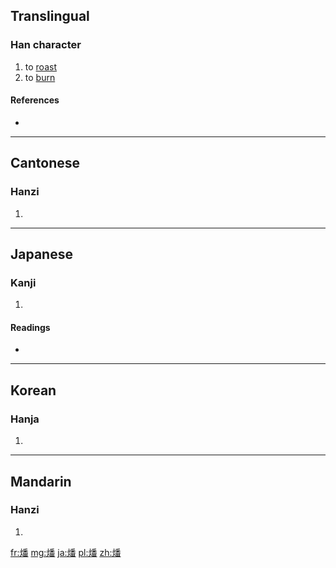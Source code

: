 ==Translingual==

===Han character===
{{Han char|rn=86|rad=火|as=12|sn=16|four=9286<sub>9</sub>|canj=火竹木田 (FHDW)}}

# to [[roast]]
# to [[burn]]

====References====
* {{Han ref|kx=0683.130|dkj=19426|dj=1095.110|hdz=32235.080|uh=71D4|ud=29140|bh=EA4F|bd=59983}}

----

==Cantonese==

===Hanzi===
{{yue-hanzi|jyut=|y=faan4}}

# {{defn|Cantonese|sort=火12}}

----

==Japanese==

===Kanji===
{{ja-kanji|grade=|rs=火12}}

# {{defn|Japanese|sort=火12}}

====Readings====
* {{ja-readings|on=[[はん]] (han)|kun=[[やく]] (yaku)}}

----

==Korean==

===Hanja===
{{ko-hanja|hangeul=번|eumhun=|rv=beon|mr=pŏn|y=pen}}

# {{defn|Korean|sort=火12}}

----

==Mandarin==

===Hanzi===
{{cmn-hanzi|pin=[[fán]] ([[fan2]])|wg=fan<sup>2</sup>}}

# {{defn|Mandarin|sort=火12}}

[[fr:燔]]
[[mg:燔]]
[[ja:燔]]
[[pl:燔]]
[[zh:燔]]